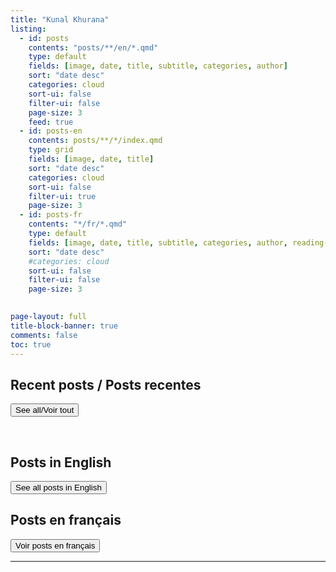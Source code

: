 ```yaml
---
title: "Kunal Khurana"
listing:
  - id: posts
    contents: "posts/**/en/*.qmd"
    type: default
    fields: [image, date, title, subtitle, categories, author]
    sort: "date desc"
    categories: cloud
    sort-ui: false
    filter-ui: false
    page-size: 3
    feed: true
  - id: posts-en
    contents: posts/**/*/index.qmd
    type: grid
    fields: [image, date, title]
    sort: "date desc"
    categories: cloud
    sort-ui: false
    filter-ui: true
    page-size: 3          
  - id: posts-fr
    contents: "*/fr/*.qmd"
    type: default
    fields: [image, date, title, subtitle, categories, author, reading-time]
    sort: "date desc"
    #categories: cloud
    sort-ui: false
    filter-ui: false
    page-size: 3   

   
page-layout: full
title-block-banner: true
comments: false
toc: true
---
```


## Recent posts / Posts recentes

::: {#posts}
:::

<a href="../posts/index.html"> <button type="button" class="btn btn-primary float-end btn-sm">See all/Voir tout</button></a>

<br>


## Posts in English

::: {#posts-en}
:::

<a href="../posts/en.html"> <button type="button" class="btn btn-primary float-end btn-sm">See all posts in English</button></a>

## Posts en français

::: {#posts-fr}
:::

<a href="../posts/pt.html"> <button type="button" class="btn btn-primary float-end btn-sm">Voir posts en français</button></a>

---